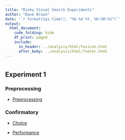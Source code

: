 ```yaml
---
title: "Risky Visual Search Experiments"
author: "Dave Braun"
date: '`r format(Sys.time(), "%b %d %Y, %H:%M:%S")`'
output:
  html_document:
    code_folding: hide
    df_print: paged
    include:
      in_header: ../analysis/html/favicon.html
      after_body: ../analysis/html/footer.html
---
```


# {.tabset}

## Experiment 1

### Preprocessing
* [Preprocessing](https://davebraun.net/gaita/experiments/analysis/exp1/scripts/preprocessing/)

### Confirmatory
* [Choice](https://davebraun.net/gaita/experiments/analysis/exp1/scripts/confirmatory/choice/)

* [Performance](https://davebraun.net/gaita/experiments/analysis/exp1/scripts/confirmatory/performance/)












